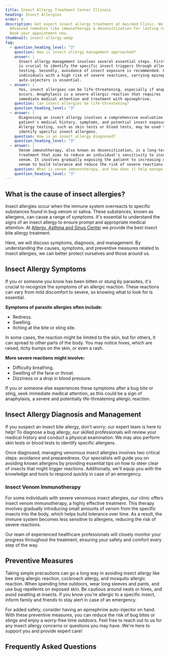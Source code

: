 ```yaml
---
title: Insect Allergy Treatment Center Illinois
heading: Insect Allergies
order: 0
description: Get expert insect allergy treatment at Aascmed Clinic. We offer
  Advanced remedies like immunotherapy & desensitization for lasting relief.
  Book your appointment now.
thumbnail: insect-allergy.webp
faq:
  - question_heading_level: "3"
    question: How is insect allergy management approached?
    answer: |
      Insect allergy management involves several essential steps. Firstly, it
      is crucial to identify the specific insect triggers through allergy
      testing. Secondly, avoidance of insect exposure is recommended. For
      individuals with a high risk of severe reactions, carrying epinephrine
      auto-injectors is essential.
  - answer: |
      Yes, insect allergies can be life-threatening, especially if anaphylaxis
      occurs. Anaphylaxis is a severe allergic reaction that requires
      immediate medical attention and treatment with epinephrine.
    question: Can insect allergies be life-threatening?
    question_heading_level: "3"
  - answer: |
      Diagnosing an insect allergy involves a comprehensive evaluation of the
      patient's medical history, symptoms, and potential insect exposures.
      Allergy testing, such as skin tests or blood tests, may be used to
      identify specific insect allergens.
    question: How is an insect allergy diagnosed?
    question_heading_level: "3"
  - answer: |
      Venom immunotherapy, also known as desensitization, is a long-term
      treatment that aims to reduce an individual's sensitivity to insect
      venom. It involves gradually exposing the patient to increasing doses of
      venom to build tolerance and reduce the risk of severe reactions.
    question: What is venom immunotherapy, and how does it help manage insect allergies?
    question_heading_level: "3"
---
```

## What is the cause of insect allergies?

Insect allergies occur when the immune system overreacts to specific substances found in bug venom or saliva. These substances, known as allergens, can cause a range of symptoms. It's essential to understand the signs of an insect allergy to ensure prompt and appropriate medical attention. At [Allergy, Asthma and Sinus Center](/) we provide the best insect bite allergy treatment.

Here, we will discuss symptoms, diagnosis, and management. By understanding the causes, symptoms, and preventive measures related to insect allergies, we can better protect ourselves and those around us.

<ButtonList />

## Insect Allergy Symptoms

If you or someone you know has been bitten or stung by parasites, it's crucial to recognize the symptoms of an allergic reaction. These reactions can vary from mild discomfort to severe, so knowing what to look for is essential.

**Symptoms of parasite allergies often include:**

- Redness.
- Swelling.
- Itching at the bite or sting site. 

In some cases, the reaction might be limited to the skin, but for others, it can spread to other parts of the body. You may notice hives, which are raised, itchy bumps on the skin, or even a rash.

**More severe reactions might involve:**

- Difficulty breathing.
- Swelling of the face or throat.
- Dizziness or a drop in blood pressure. 

If you or someone else experiences these symptoms after a bug bite or sting, seek immediate medical attention, as this could be a sign of anaphylaxis, a severe and potentially life-threatening allergic reaction.

## Insect Allergy Diagnosis and Management

If you suspect an insect bite allergy, don't worry; our expert team is here to help! To diagnose a bug allergy, our skilled professionals will review your medical history and conduct a physical examination. We may also perform skin tests or blood tests to identify specific allergens.

Once diagnosed, managing venomous insect allergies involves two critical steps: avoidance and preparedness. Our specialists will guide you on avoiding known allergens by providing essential tips on how to steer clear of insects that might trigger reactions. Additionally, we'll equip you with the knowledge and tools to respond quickly in case of an emergency.

### Insect Venom Immunotherapy

For some individuals with severe venomous insect allergies, our clinic offers insect venom immunotherapy, a highly effective treatment. This therapy involves gradually introducing small amounts of venom from the specific insects into the body, which helps build tolerance over time. As a result, the immune system becomes less sensitive to allergens, reducing the risk of severe reactions.

Our team of experienced healthcare professionals will closely monitor your progress throughout the treatment, ensuring your safety and comfort every step of the way.

## Preventive Measures

Taking simple precautions can go a long way in avoiding insect allergy like bee sting allergic reaction, cockroach allergy, and mosquito allergic reaction. When spending time outdoors, wear long sleeves and pants, and use bug repellents on exposed skin. Be cautious around nests or hives, and avoid swatting at insects. If you know you're allergic to a specific insect, inform family and friends to stay alert in case of an emergency. 

For added safety, consider having an epinephrine auto-injector on hand. With these preventive measures, you can reduce the risk of bug bites or stings and enjoy a worry-free time outdoors. Feel free to reach out to us for any insect allergy concerns or questions you may have. We're here to support you and provide expert care!

<ContactBanner />

## Frequently Asked Questions





